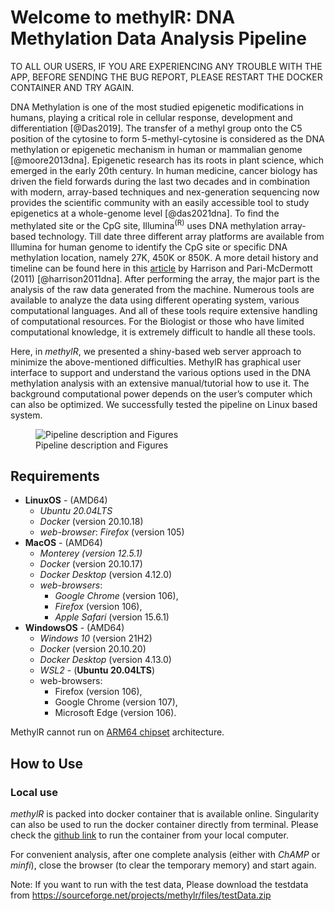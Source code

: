 # Welcome to methylR: DNA Methylation Data Analysis Pipeline

::: {.callout-important}
TO ALL OUR USERS, IF YOU ARE EXPERIENCING ANY TROUBLE WITH THE APP, BEFORE SENDING THE BUG REPORT, PLEASE RESTART THE DOCKER CONTAINER AND TRY AGAIN.
:::

DNA Methylation is one of the most studied epigenetic modifications in humans, playing a critical role in cellular response, development and differentiation [@Das2019]. The transfer of a methyl group onto the C5 position of the cytosine to form 5-methyl-cytosine is considered as the DNA methylation or epigenetic mechanism in human or mammalian genome [@moore2013dna].
Epigenetic research has its roots in plant science, which emerged in the early 20th century. In human medicine, cancer biology has driven the field forwards during the last two decades and in combination with modern, array-based techniques and nex-generation sequencing now provides the scientific community with an easily accessible tool to study epigenetics at a whole-genome level [@das2021dna].
To find the methylated site or the CpG site, Illumina^(R)^ uses DNA methylation array-based technology. Till date three different array platforms are available from Illumina for human genome to identify the CpG site or specific DNA methylation location, namely 27K, 450K or 850K. A more detail history and timeline can be found here in this [article](https://www.frontiersin.org/articles/10.3389/fgene.2011.00074/full) by Harrison and Pari-McDermott (2011) [@harrison2011dna]. After performing the array, the major part is the analysis of the raw data generated from the machine. Numerous tools are available to analyze the data using different operating system, various computational languages. And all of these tools require extensive handling of computational resources. For the Biologist or those who have limited computational knowledge, it is extremely difficult to handle all these tools.

Here, in *methylR*, we presented a shiny-based web server approach to minimize the above-mentioned difficulties. MethylR has graphical user interface to support and understand the various options used in the DNA methylation analysis with an extensive manual/tutorial how to use it. The background computational power depends on the user's computer which can also be optimized. We successfully tested the pipeline on Linux based system. \

![Pipeline description and Figures](_images/Figure1.png)

## Requirements
- **LinuxOS** - (AMD64)
    - *Ubuntu 20.04LTS*
    - *Docker* (version 20.10.18)
    - *web-browser*: *Firefox* (version 105)
- **MacOS** - (AMD64)
    - *Monterey (version 12.5.1)*
    - *Docker* (version 20.10.17)
    - *Docker Desktop* (version 4.12.0)
    - *web-browsers*:
        - *Google Chrome* (version 106),
        - *Firefox* (version 106),
        - *Apple Safari* (version 15.6.1)
- **WindowsOS** - (AMD64)
    - *Windows 10* (version 21H2)
    - *Docker* (version 20.10.20)
    - *Docker Desktop* (version 4.13.0)
    - *WSL2* - (**Ubuntu 20.04LTS**)
    - web-browsers:
        - Firefox (version 106),
        - Google Chrome (version 107),
        - Microsoft Edge (version 106).


::: {.callout-note}
MethylR cannot run on [ARM64 chipset](https://en.wikipedia.org/wiki/List_of_ARM_processors) architecture.
:::

## How to Use

### Local use
*methylR* is packed into docker container that is available online. Singularity can also be used to run the docker container directly from terminal.
Please check the [github link](https://github.com/JD2112/methylr) to run the container from your local computer. \

::: {.callout-important}
For convenient analysis, after one complete analysis (either with *ChAMP* or *minfi*), close the browser (to clear the temporary memory) and start again.
:::


::: {.callout-note}
Note: If you want to run with the test data, Please download the testdata from [https://sourceforge.net/projects/methylr/files/testData.zip](https://sourceforge.net/projects/methylr/files/testData.zip)
:::
